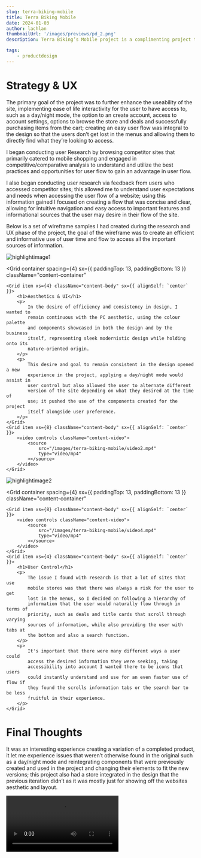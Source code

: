 ```yaml
---
slug: terra-biking-mobile
title: Terra Biking Mobile
date: 2024-01-03
author: lachlan
thumbnailUrl: '/images/previews/pd_2.png'
description: Terra Biking’s Mobile project is a complimenting project to Terra Biking PC that focused on the consistent aesthetic and visual design of its PC counterpart, I wanted to capture the continuous sleek nature and identity that Terra Biking portrays in their values and design and what these pillars represent, a natured night sky, mountainous terrain and strong modernistic design in perfect balance.

tags:
    - productdesign
---
```


<div className="centered">
<h1>Strategy & UX</h1>

<p>
    The primary goal of the project was to further enhance the useability of the
    site, implementing ease of life interactivity for the user to have access
    to, such as a day/night mode, the option to an create account, access to
    account settings, options to browse the store and deals and successfully
    purchasing items from the cart; creating an easy user flow was integral to
    the design so that the users don’t get lost in the menus and allowing them
    to directly find what they’re looking to access.
</p>

<p>
    I began conducting user Research by browsing competitor sites that primarily
    catered to mobile shopping and engaged in competitive/comparative analysis
    to understand and utilize the best practices and opportunities for user flow
    to gain an advantage in user flow.
</p>

<p>
    I also began conducting user research via feedback from users who accessed
    competitor sites; this allowed me to understand user expectations and needs
    when accessing the user flow of a website; using this information gained I
    focused on creating a flow that was concise and clear, allowing for
    intuitive navigation and easy access to important features and informational
    sources that the user may desire in their flow of the site.
</p>

<p>
    Below is a set of wireframe samples I had created during the research and UX
    phase of the project, the goal of the wireframe was to create an efficient
    and informative use of user time and flow to access all the important
    sources of information.
</p>

</div>

![highlightimage1](/images/terra-biking-mobile/image1.png)

<Grid
    container
    spacing={4}
    sx={{ paddingTop: 13, paddingBottom: 13 }}
    className="content-container"
>
    <Grid item xs={4} className="content-body" sx={{ alignSelf: `center` }}>
        <h1>Aesthetics & UI</h1>
        <p>
            In the desire of efficiency and consistency in design, I wanted to
            remain continuous with the PC aesthetic, using the colour palette
            and components showcased in both the design and by the business
            itself, representing sleek modernistic design while holding onto its
            nature-oriented origin.
        </p>
        <p>
            This desire and goal to remain consistent in the design opened a new
            experience in the project, applying a day/night mode would assist in
            user control but also allowed the user to alternate different
            version of the site depending on what they desired at the time of
            use; it pushed the use of the components created for the project
            itself alongside user preference.
        </p>
    </Grid>
    <Grid item xs={8} className="content-body" sx={{ alignSelf: `center` }}>
        <video controls className="content-video">
            <source
                src="/images/terra-biking-mobile/video2.mp4"
                type="video/mp4"
            ></source>
        </video>
    </Grid>
</Grid>

![highlightimage2](/images/terra-biking-mobile/image3.png)

<Grid
    container
    spacing={4}
    sx={{ paddingTop: 13, paddingBottom: 13 }}
    className="content-container"
>
    <Grid item xs={8} className="content-body" sx={{ alignSelf: `center` }}>
        <video controls className="content-video">
            <source
                src="/images/terra-biking-mobile/video4.mp4"
                type="video/mp4"
            ></source>
        </video>
    </Grid>
    <Grid item xs={4} className="content-body" sx={{ alignSelf: `center` }}>
        <h1>User Control</h1>
        <p>
            The issue I found with research is that a lot of sites that use
            mobile stores was that there was always a risk for the user to get
            lost in the menus, so I decided on following a hierarchy of
            information that the user would naturally flow through in terms of
            priority, such as deals and title cards that scroll through varying
            sources of information, while also providing the user with tabs at
            the bottom and also a search function.
        </p>
        <p>
            It's important that there were many different ways a user could
            access the desired information they were seeking, taking
            accessibility into account I wanted there to be icons that users
            could instantly understand and use for an even faster use of flow if
            they found the scrolls information tabs or the search bar to be less
            fruitful in their experience.
        </p>
    </Grid>
</Grid>

<div className="centered">
    <h1>Final Thoughts</h1>
    <p>
        It was an interesting experience creating a variation of a completed
        product, it let me experience issues that weren’t otherwise found in the
        original such as a day/night mode and reintegrating components that were
        previously created and used in the project and changing their elements
        to fit the new versions; this project also had a store integrated in the
        design that the previous iteration didn’t as it was mostly just for
        showing off the websites aesthetic and layout.
    </p>
</div>

<video controls className="content-video">
    <source
        src="/images/terra-biking-mobile/video5.mp4"
        type="video/mp4"
    ></source>
</video>
